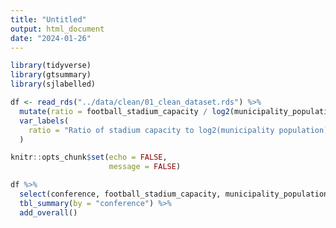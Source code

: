 ```yaml
---
title: "Untitled"
output: html_document
date: "2024-01-26"
---
```


```r
library(tidyverse)
library(gtsummary)
library(sjlabelled)

df <- read_rds("../data/clean/01_clean_dataset.rds") %>%
  mutate(ratio = football_stadium_capacity / log2(municipality_population)) %>%
  var_labels(
    ratio = "Ratio of stadium capacity to log2(municipality population)"
  )

knitr::opts_chunk$set(echo = FALSE,
                      message = FALSE)
```

```r
df %>%
  select(conference, football_stadium_capacity, municipality_population, ratio, distance_nearest_emergency_department_miles, is_closest_ed_free_standing, acc_accreditation_or_certification, closest_ed_number_beds, teaching_hospital_in_municipality, drug_overdose_deaths, injury_deaths, primary_care_physicians, alcohol_impaired_driving_deaths, excessive_drinking) %>%
  tbl_summary(by = "conference") %>%
  add_overall()
```


